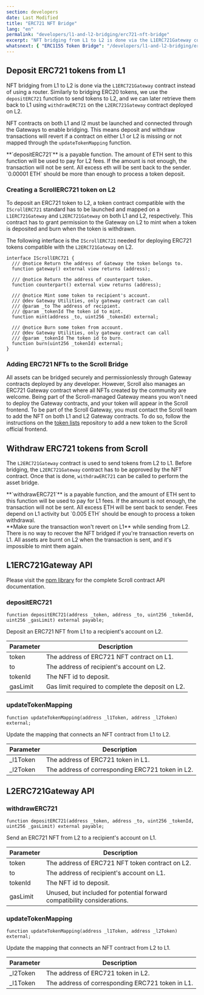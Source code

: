```yaml
---
section: developers
date: Last Modified
title: "ERC721 NFT Bridge"
lang: "en"
permalink: "developers/l1-and-l2-bridging/erc721-nft-bridge"
excerpt: "NFT bridging from L1 to L2 is done via the L1ERC721Gateway contract instead of using a router."
whatsnext: { "ERC1155 Token Bridge": "/developers/l1-and-l2-bridging/erc721-nft-bridge/" }
---
```



## Deposit ERC721 tokens from L1

NFT bridging from L1 to L2 is done via the `L1ERC721Gateway` contract instead of using a router. Similarly to bridging ERC20 tokens, we use the `depositERC721` function to send tokens to L2, and we can later retrieve them back to L1 using `withdrawERC721` on the `L2ERC721Gateway` contract deployed on L2.

NFT contracts on both L1 and l2 must be launched and connected through the Gateways to enable bridging. This means deposit and withdraw transactions will revert if a contract on either L1 or L2 is missing or not mapped through the `updateTokenMapping` function.

<Aside type="tip" title="">
  **`depositERC721`** is a payable function. The amount of ETH sent to this function will be used to pay for L2 fees. If
  the amount is not enough, the transaction will not be sent. All excess eth will be sent back to the sender. `0.00001
  ETH` should be more than enough to process a token deposit.
</Aside>

### Creating a ScrollERC721 token on L2

To deposit an ERC721 token to L2, a token contract compatible with the `IScrollERC721` standard has to be launched and mapped on a `L1ERC721Gateway` and `L2ERC721Gateway` on both L1 and L2, respectively. This contract has to grant permission to the Gateway on L2 to mint when a token is deposited and burn when the token is withdrawn.

The following interface is the `IScrollERC721` needed for deploying ERC721 tokens compatible with the `L2ERC721Gateway` on L2.

```solidity
interface IScrollERC721 {
  /// @notice Return the address of Gateway the token belongs to.
  function gateway() external view returns (address);

  /// @notice Return the address of counterpart token.
  function counterpart() external view returns (address);

  /// @notice Mint some token to recipient's account.
  /// @dev Gateway Utilities, only gateway contract can call
  /// @param _to The address of recipient.
  /// @param _tokenId The token id to mint.
  function mint(address _to, uint256 _tokenId) external;

  /// @notice Burn some token from account.
  /// @dev Gateway Utilities, only gateway contract can call
  /// @param _tokenId The token id to burn.
  function burn(uint256 _tokenId) external;
}
```

### Adding ERC721 NFTs to the Scroll Bridge

All assets can be bridged securely and permissionlessly through Gateway contracts deployed by any developer. However, Scroll also manages an ERC721 Gateway contract where all NFTs created by the community are welcome. Being part of the Scroll-managed Gateway means you won't need to deploy the Gateway contracts, and your token will appear in the Scroll frontend. To be part of the Scroll Gateway, you must contact the Scroll team to add the NFT on both L1 and L2 Gateway contracts. To do so, follow the instructions on the [token lists](https://github.com/scroll-tech/token-list) repository to add a new token to the Scroll official frontend.

## Withdraw ERC721 tokens from Scroll

The `L2ERC721Gateway` contract is used to send tokens from L2 to L1. Before bridging, the `L2ERC721Gateway` contract has to be approved by the NFT contract. Once that is done, `withdrawERC721` can be called to perform the asset bridge.

<Aside type="tip" title="">
  **`withdrawERC721`** is a payable function, and the amount of ETH sent to this function will be used to pay for L1
  fees. If the amount is not enough, the transaction will not be sent. All excess ETH will be sent back to sender. Fees
  depend on L1 activity but `0.005 ETH` should be enough to process a token withdrawal.
</Aside>

<Aside type="caution" title="">
  **Make sure the transaction won't revert on L1** while sending from L2. There is no way to recover the NFT bridged if
  you're transaction reverts on L1. All assets are burnt on L2 when the transaction is sent, and it's impossible to mint
  them again.
</Aside>

## L1ERC721Gateway API

Please visit the [npm library](https://www.npmjs.com/package/@scroll-tech/contracts?activeTab=code) for the complete Scroll contract API documentation.

### depositERC721

```solidity
function depositERC721(address _token, address _to, uint256 _tokenId, uint256 _gasLimit) external payable;
```

Deposit an ERC721 NFT from L1 to a recipient's account on L2.

| Parameter | Description                                       |
| --------- | ------------------------------------------------- |
| token     | The address of ERC721 NFT contract on L1.         |
| to        | The address of recipient's account on L2.         |
| tokenId   | The NFT id to deposit.                            |
| gasLimit  | Gas limit required to complete the deposit on L2. |

### updateTokenMapping

```solidity
function updateTokenMapping(address _l1Token, address _l2Token) external;
```

Update the mapping that connects an NFT contract from L1 to L2.

| Parameter | Description                                      |
| --------- | ------------------------------------------------ |
| \_l1Token | The address of ERC721 token in L1.               |
| \_l2Token | The address of corresponding ERC721 token in L2. |

## L2ERC721Gateway API

### withdrawERC721

```solidity
function depositERC721(address _token, address _to, uint256 _tokenId, uint256 _gasLimit) external payable;
```

Send an ERC721 NFT from L2 to a recipient's account on L1.

| Parameter | Description                                                              |
| --------- | ------------------------------------------------------------------------ |
| token     | The address of ERC721 NFT token contract on L2.                          |
| to        | The address of recipient's account on L1.                                |
| tokenId   | The NFT id to deposit.                                                   |
| gasLimit  | Unused, but included for potential forward compatibility considerations. |

### updateTokenMapping

```solidity
function updateTokenMapping(address _l1Token, address _l2Token) external;
```

Update the mapping that connects an NFT contract from L2 to L1.

| Parameter | Description                                      |
| --------- | ------------------------------------------------ |
| \_l2Token | The address of ERC721 token in L2.               |
| \_l1Token | The address of corresponding ERC721 token in L1. |
